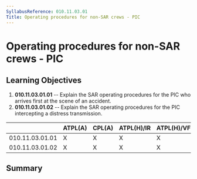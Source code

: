 ```yaml
---
SyllabusReference: 010.11.03.01
Title: Operating procedures for non-SAR crews - PIC
---
```


# Operating procedures for non-SAR crews - PIC

## Learning Objectives

1.  **010.11.03.01.01** -- Explain the SAR operating procedures for the PIC who
    arrives first at the scene of an accident.
2.  **010.11.03.01.02** -- Explain the SAR operating procedures for the PIC
    intercepting a distress transmission.

|                 | ATPL(A) | CPL(A) | ATPL(H)/IR | ATPL(H)/VFR | CPL(H) | IR  | CBIR(A) |
| --------------- | ------- | ------ | ---------- | ----------- | ------ | --- | ------- |
| 010.11.03.01.01 | X       | X      | X          | X           | X      |     |         |
| 010.11.03.01.02 | X       | X      | X          | X           | X      |     |         |

## Summary
